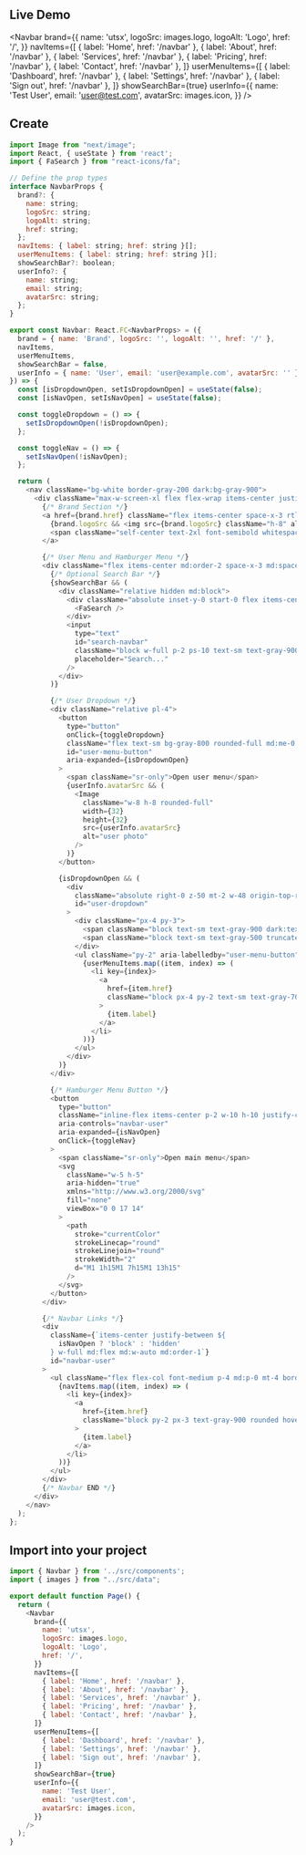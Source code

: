 ## Live Demo


<Navbar
  brand={{
    name: 'utsx',
    logoSrc: images.logo,
    logoAlt: 'Logo',
    href: '/',
  }}
  navItems={[
    { label: 'Home', href: '/navbar' },
    { label: 'About', href: '/navbar' },
    { label: 'Services', href: '/navbar' },
    { label: 'Pricing', href: '/navbar' },
    { label: 'Contact', href: '/navbar' },
  ]}
  userMenuItems={[
    { label: 'Dashboard', href: '/navbar' },
    { label: 'Settings', href: '/navbar' },
    { label: 'Sign out', href: '/navbar' },
  ]}
  showSearchBar={true}
  userInfo={{
    name: 'Test User',
    email: 'user@test.com',
    avatarSrc: images.icon,
  }}
/>


## Create
```js filename="demo.js" {3} copy
import Image from "next/image";
import React, { useState } from 'react';
import { FaSearch } from "react-icons/fa";

// Define the prop types
interface NavbarProps {
  brand?: {
    name: string;
    logoSrc: string;
    logoAlt: string;
    href: string;
  };
  navItems: { label: string; href: string }[];
  userMenuItems: { label: string; href: string }[];
  showSearchBar?: boolean;
  userInfo?: {
    name: string;
    email: string;
    avatarSrc: string;
  };
}

export const Navbar: React.FC<NavbarProps> = ({
  brand = { name: 'Brand', logoSrc: '', logoAlt: '', href: '/' },
  navItems,
  userMenuItems,
  showSearchBar = false,
  userInfo = { name: 'User', email: 'user@example.com', avatarSrc: '' },
}) => {
  const [isDropdownOpen, setIsDropdownOpen] = useState(false);
  const [isNavOpen, setIsNavOpen] = useState(false);

  const toggleDropdown = () => {
    setIsDropdownOpen(!isDropdownOpen);
  };

  const toggleNav = () => {
    setIsNavOpen(!isNavOpen);
  };

  return (
    <nav className="bg-white border-gray-200 dark:bg-gray-900">
      <div className="max-w-screen-xl flex flex-wrap items-center justify-between mx-auto p-4">
        {/* Brand Section */}
        <a href={brand.href} className="flex items-center space-x-3 rtl:space-x-reverse">
          {brand.logoSrc && <img src={brand.logoSrc} className="h-8" alt={brand.logoAlt} />}
          <span className="self-center text-2xl font-semibold whitespace-nowrap dark:text-white">{brand.name}</span>
        </a>

        {/* User Menu and Hamburger Menu */}
        <div className="flex items-center md:order-2 space-x-3 md:space-x-0 rtl:space-x-reverse">
          {/* Optional Search Bar */}
          {showSearchBar && (
            <div className="relative hidden md:block">
              <div className="absolute inset-y-0 start-0 flex items-center ps-3 pointer-events-none">
                <FaSearch />
              </div>
              <input
                type="text"
                id="search-navbar"
                className="block w-full p-2 ps-10 text-sm text-gray-900 border border-gray-300 rounded-lg bg-gray-50 focus:ring-blue-500 focus:border-blue-500 dark:bg-gray-700 dark:border-gray-600 dark:placeholder-gray-400 dark:text-white dark:focus:ring-blue-500 dark:focus:border-blue-500"
                placeholder="Search..."
              />
            </div>
          )}

          {/* User Dropdown */}
          <div className="relative pl-4">
            <button
              type="button"
              onClick={toggleDropdown}
              className="flex text-sm bg-gray-800 rounded-full md:me-0 focus:ring-4 focus:ring-gray-300 dark:focus:ring-gray-600"
              id="user-menu-button"
              aria-expanded={isDropdownOpen}
            >
              <span className="sr-only">Open user menu</span>
              {userInfo.avatarSrc && (
                <Image
                  className="w-8 h-8 rounded-full"
                  width={32}
                  height={32}
                  src={userInfo.avatarSrc}
                  alt="user photo"
                />
              )}
            </button>

            {isDropdownOpen && (
              <div
                className="absolute right-0 z-50 mt-2 w-48 origin-top-right rounded-md shadow-lg bg-white ring-1 ring-black ring-opacity-5 focus:outline-none dark:bg-gray-700"
                id="user-dropdown"
              >
                <div className="px-4 py-3">
                  <span className="block text-sm text-gray-900 dark:text-white">{userInfo.name}</span>
                  <span className="block text-sm text-gray-500 truncate dark:text-gray-400">{userInfo.email}</span>
                </div>
                <ul className="py-2" aria-labelledby="user-menu-button">
                  {userMenuItems.map((item, index) => (
                    <li key={index}>
                      <a
                        href={item.href}
                        className="block px-4 py-2 text-sm text-gray-700 hover:bg-gray-100 dark:hover:bg-gray-600 dark:text-gray-200 dark:hover:text-white"
                      >
                        {item.label}
                      </a>
                    </li>
                  ))}
                </ul>
              </div>
            )}
          </div>

          {/* Hamburger Menu Button */}
          <button
            type="button"
            className="inline-flex items-center p-2 w-10 h-10 justify-center text-sm text-gray-500 rounded-lg md:hidden hover:bg-gray-100 focus:outline-none focus:ring-2 focus:ring-gray-200 dark:text-gray-400 dark:hover:bg-gray-700 dark:focus:ring-gray-600"
            aria-controls="navbar-user"
            aria-expanded={isNavOpen}
            onClick={toggleNav}
          >
            <span className="sr-only">Open main menu</span>
            <svg
              className="w-5 h-5"
              aria-hidden="true"
              xmlns="http://www.w3.org/2000/svg"
              fill="none"
              viewBox="0 0 17 14"
            >
              <path
                stroke="currentColor"
                strokeLinecap="round"
                strokeLinejoin="round"
                strokeWidth="2"
                d="M1 1h15M1 7h15M1 13h15"
              />
            </svg>
          </button>
        </div>

        {/* Navbar Links */}
        <div
          className={`items-center justify-between ${
            isNavOpen ? 'block' : 'hidden'
          } w-full md:flex md:w-auto md:order-1`}
          id="navbar-user"
        >
          <ul className="flex flex-col font-medium p-4 md:p-0 mt-4 border border-gray-100 rounded-lg bg-gray-50 md:space-x-8 rtl:space-x-reverse md:flex-row md:mt-0 md:border-0 md:bg-white dark:bg-gray-800 md:dark:bg-gray-900 dark:border-gray-700">
            {navItems.map((item, index) => (
              <li key={index}>
                <a
                  href={item.href}
                  className="block py-2 px-3 text-gray-900 rounded hover:bg-gray-100 md:hover:bg-transparent md:hover:text-blue-700 md:p-0 dark:text-white md:dark:hover:text-blue-500 dark:hover:bg-gray-700 dark:hover:text-white md:dark:hover:bg-transparent dark:border-gray-700"
                >
                  {item.label}
                </a>
              </li>
            ))}
          </ul>
        </div>
        {/* Navbar END */}
      </div>
    </nav>
  );
};

```

## Import into your project
```js filename="page.jsx" {3} copy
import { Navbar } from '../src/components';
import { images } from "../src/data";

export default function Page() {
  return (
    <Navbar
      brand={{
        name: 'utsx',
        logoSrc: images.logo,
        logoAlt: 'Logo',
        href: '/',
      }}
      navItems={[
        { label: 'Home', href: '/navbar' },
        { label: 'About', href: '/navbar' },
        { label: 'Services', href: '/navbar' },
        { label: 'Pricing', href: '/navbar' },
        { label: 'Contact', href: '/navbar' },
      ]}
      userMenuItems={[
        { label: 'Dashboard', href: '/navbar' },
        { label: 'Settings', href: '/navbar' },
        { label: 'Sign out', href: '/navbar' },
      ]}
      showSearchBar={true}
      userInfo={{
        name: 'Test User',
        email: 'user@test.com',
        avatarSrc: images.icon,
      }}
    />
  );
}

```